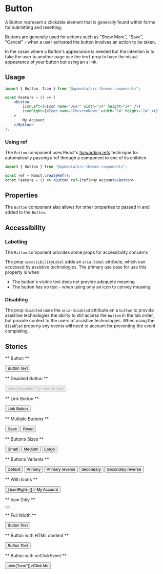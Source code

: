 


<Meta title="Components/Button" component={Button} />

# Button

A Button represent a clickable element that is generally found within forms for submitting and resetting.

Buttons are generally used for actions such as "Show More", "Save", "Cancel" - when a user activated the button involves an action to be taken.

In the cases where a Button's appearance is needed but the intention is to take the user to another page use the `href` prop to have the visual appearance of your button but using an `a` link.

## Usage

```jsx
import { Button, Icon } from "@wpmedia/arc-themes-components";

const Feature = () => (
	<Button
		iconLeft={<Icon name="User" width="24" height="24" />}
		iconRight={<Icon name="ChevronDown" width="24" height="24" />}
	>
		My Account
	</Button>
);
```

### Using ref

The `Button` component uses React's [forwarding refs](https://reactjs.org/docs/forwarding-refs.html) technique for automatically passing a ref through a component to one of its children

```jsx
import { Button } from "@wpmedia/arc-themes-components";

const ref = React.createRef();
const Feature = () => <Button ref={ref}>My Account</Button>;
```

## Properties

<Props of={Button} />

The `Button` component also allows for other properties to passed in and added to the `Button`.

## Accessibility

### Labelling

The `Button` component provides some props for accessibility concerns

The prop `accessibilityLabel` adds an `aria-label` attribute, which can accessed by assistive technologies. The primary use case for use this property is when

- The button's visible text does not provide adequete meaning
- The button has no text - when using only an icon to convey meaning

### Disabling

The prop `disabled` uses the `aria-disabled` attribute on a `button` to provide assistive technologies the ability to still access the `button` in the tab order, but provide context to the users of assistive technologies.
When using the `disabled` property any events will need to account for preventing the event completing.

## Stories

** Button **

<Preview>
	<Story name="Button">
		<Button className="additional-class">Button Text</Button>
	</Story>
</Preview>

** Disabled Button **

<Preview>
	<Story name="Disabled Button">
		<Button disabled onClick={() => alert("disabled?")}>
			Button Text
		</Button>
	</Story>
</Preview>

** Link Button **

<Preview>
	<Story name="Link Button">
		<Button href="/">Link Button</Button>
	</Story>
</Preview>

** Multiple Buttons **

<Preview>
	<Story name="Multiple Buttons">
		<Button>Save</Button>
		<Button type="reset">Reset</Button>
	</Story>
</Preview>

** Buttons Sizes **

<Preview>
	<Story name="Button Sizes">
		<Stack gap="10px" direction="horizontal">
			<Button size="small">Small</Button>
			<Button size="medium">Medium</Button>
			<Button size="large">Large</Button>
		</Stack>
	</Story>
</Preview>

** Buttons Variants **

<Preview>
	<Story name="Button Variants">
		<Stack gap="10px" direction="horizontal">
			<Button>Default</Button>
			<Button variant="primary">Primary</Button>
			<Button variant="primary-reverse">Primary reverse</Button>
			<Button variant="secondary">Secondary</Button>
			<Button variant="secondary-reverse">Secondary reverse</Button>
		</Stack>
	</Story>
</Preview>

** With Icons **

<Preview>
	<Story name="With Icons">
		<Button
			iconLeft={<Icon name="User" width="24" height="24" />}
			iconRight={<Icon name="ChevronDown" width="24" height="24" />}
		>
			My Account
		</Button>
	</Story>
</Preview>

** Icon Only **

<Preview>
	<Story name="Icon Only">
		<Button accessibilityLabel="My Account">
			<Icon name="User" width="24" height="24" />
		</Button>
	</Story>
</Preview>

** Full Width **

<Preview>
	<Story name="Full Width">
		<Button fullWidth={true}>Button Text</Button>
	</Story>
</Preview>

** Button with HTML content **

<Preview>
	<Story name="Button with HTML content">
		<Button>
			<em>Button Text</em>
		</Button>
	</Story>
</Preview>

** Button with onClickEvent **

<Preview>
	<Story name="Button with onClickEvent">
		<Button onClick={() => alert("here")}>Click Me</Button>
	</Story>
</Preview>
